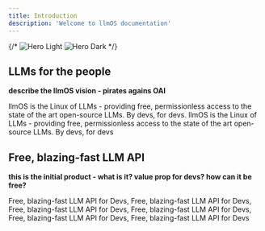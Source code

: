 ```yaml
---
title: Introduction
description: 'Welcome to llmOS documentation'
---
```


{/* <img
  className="block dark:hidden"
  src="/images/hero-light.svg"
  alt="Hero Light"
/>
<img
  className="hidden dark:block"
  src="/images/hero-dark.svg"
  alt="Hero Dark"
/> */}

## LLMs for the people

**describe the llmOS vision - pirates agains OAI**

llmOS is the Linux of LLMs - providing free, permissionless access to the state of the art open-source LLMs. By devs, for devs.
llmOS is the Linux of LLMs - providing free, permissionless access to the state of the art open-source LLMs. By devs, for devs

## Free, blazing-fast LLM API

**this is the initial product - what is it? value prop for devs? how can it be free?**

Free, blazing-fast LLM API for Devs, Free, blazing-fast LLM API for Devs, Free, blazing-fast LLM API for Devs,
Free, blazing-fast LLM API for Devs, Free, blazing-fast LLM API for Devs, Free, blazing-fast LLM API for Devs
